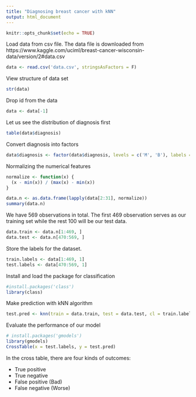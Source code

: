 ---
title: "Diagnosing breast cancer with kNN"
output: html_document
---

```{r setup, include=FALSE}
knitr::opts_chunk$set(echo = TRUE)
```


Load data from csv file. The data file is downloaded from https://www.kaggle.com/uciml/breast-cancer-wisconsin-data/version/2#data.csv

```{r}
data <- read.csv('data.csv', stringsAsFactors = F)
```

View structure of data set
```{r}
str(data)
```

Drop id from the data
```{r}
data <- data[-1]
```

Let us see the distribution of diagnosis first
```{r}
table(data$diagnosis)
```

Convert diagnosis into factors
```{r}
data$diagnosis <- factor(data$diagnosis, levels = c('M', 'B'), labels = c('Malignant', 'Benign'))
```

Normalizing the numerical features
```{r}
normalize <- function(x) {
  (x - min(x)) / (max(x) - min(x))
}

data.n <- as.data.frame(lapply(data[2:31], normalize))
summary(data.n)
```

We have 569 observations in total. The first 469 observation serves as our training set while the rest 100 will be our
test data.
```{r}
data.train <- data.n[1:469, ]
data.test <- data.n[470:569, ]
```

Store the labels for the dataset.
```{r}
train.labels <- data[1:469, 1]
test.labels <- data[470:569, 1]
```

Install and load the package for classification
```{r}
#install.packages('class')
library(class)
```

Make prediction with kNN algorithm
```{r}
test.pred <- knn(train = data.train, test = data.test, cl = train.labels, k = 3)
```

Evaluate the performance of our model
```{r}
# install.packages('gmodels')
library(gmodels)
CrossTable(x = test.labels, y = test.pred)
```

In the cross table, there are four kinds of outcomes:

* True positive
* True negative
* False positive (Bad)
* False negative (Worse)
